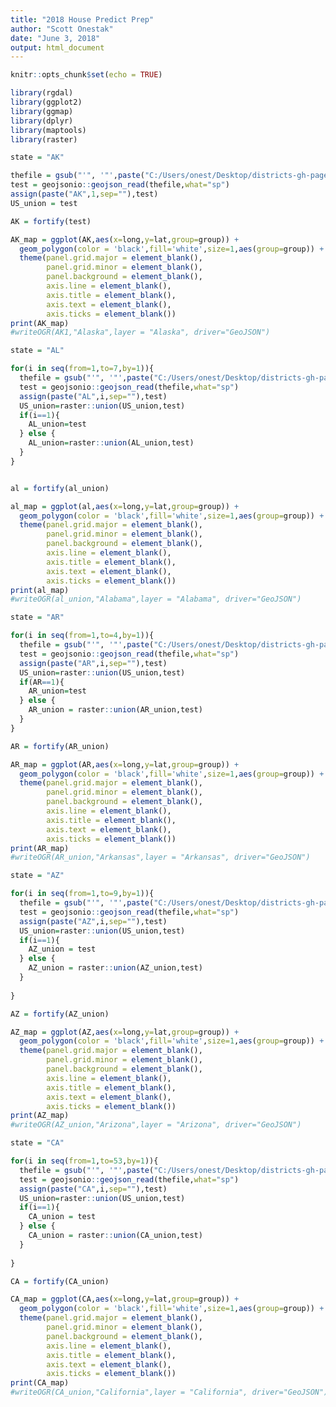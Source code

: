 ---
title: "2018 House Predict Prep"
author: "Scott Onestak"
date: "June 3, 2018"
output: html_document
---

```{r setup, include=FALSE}
knitr::opts_chunk$set(echo = TRUE)
```

```{r libraries}
library(rgdal)
library(ggplot2)
library(ggmap)
library(dplyr)
library(maptools)
library(raster)
```

```{r alaska}
state = "AK"

thefile = gsub("'", '"',paste("C:/Users/onest/Desktop/districts-gh-pages/districts-gh-pages/cds/2016/",state,"-0","/shape.geojson",sep=''))
test = geojsonio::geojson_read(thefile,what="sp")
assign(paste("AK",1,sep=""),test)
US_union = test

AK = fortify(test)

AK_map = ggplot(AK,aes(x=long,y=lat,group=group)) +
  geom_polygon(color = 'black',fill='white',size=1,aes(group=group)) +
  theme(panel.grid.major = element_blank(), 
        panel.grid.minor = element_blank(),
        panel.background = element_blank(), 
        axis.line = element_blank(),
        axis.title = element_blank(),
        axis.text = element_blank(),
        axis.ticks = element_blank())
print(AK_map)
#writeOGR(AK1,"Alaska",layer = "Alaska", driver="GeoJSON")
```


```{r alabama shapefile}
state = "AL"

for(i in seq(from=1,to=7,by=1)){
  thefile = gsub("'", '"',paste("C:/Users/onest/Desktop/districts-gh-pages/districts-gh-pages/cds/2016/",state,"-",i,"/shape.geojson",sep=''))
  test = geojsonio::geojson_read(thefile,what="sp")
  assign(paste("AL",i,sep=""),test)
  US_union=raster::union(US_union,test)
  if(i==1){
    AL_union=test
  } else {
    AL_union=raster::union(AL_union,test)
  }
}


al = fortify(al_union)

al_map = ggplot(al,aes(x=long,y=lat,group=group)) +
  geom_polygon(color = 'black',fill='white',size=1,aes(group=group)) +
  theme(panel.grid.major = element_blank(), 
        panel.grid.minor = element_blank(),
        panel.background = element_blank(), 
        axis.line = element_blank(),
        axis.title = element_blank(),
        axis.text = element_blank(),
        axis.ticks = element_blank())
print(al_map)
#writeOGR(al_union,"Alabama",layer = "Alabama", driver="GeoJSON")
```

```{r arkansas shapefile}
state = "AR"

for(i in seq(from=1,to=4,by=1)){
  thefile = gsub("'", '"',paste("C:/Users/onest/Desktop/districts-gh-pages/districts-gh-pages/cds/2016/",state,"-",i,"/shape.geojson",sep=''))
  test = geojsonio::geojson_read(thefile,what="sp")
  assign(paste("AR",i,sep=""),test)
  US_union=raster::union(US_union,test)
  if(AR==1){
    AR_union=test
  } else {
    AR_union = raster::union(AR_union,test)
  }
}

AR = fortify(AR_union)

AR_map = ggplot(AR,aes(x=long,y=lat,group=group)) +
  geom_polygon(color = 'black',fill='white',size=1,aes(group=group)) +
  theme(panel.grid.major = element_blank(), 
        panel.grid.minor = element_blank(),
        panel.background = element_blank(), 
        axis.line = element_blank(),
        axis.title = element_blank(),
        axis.text = element_blank(),
        axis.ticks = element_blank())
print(AR_map)
#writeOGR(AR_union,"Arkansas",layer = "Arkansas", driver="GeoJSON")
```

```{r arizona shapefile}
state = "AZ"

for(i in seq(from=1,to=9,by=1)){
  thefile = gsub("'", '"',paste("C:/Users/onest/Desktop/districts-gh-pages/districts-gh-pages/cds/2016/",state,"-",i,"/shape.geojson",sep=''))
  test = geojsonio::geojson_read(thefile,what="sp")
  assign(paste("AZ",i,sep=""),test)
  US_union=raster::union(US_union,test)
  if(i==1){
    AZ_union = test
  } else {
    AZ_union = raster::union(AZ_union,test)
  }
  
}

AZ = fortify(AZ_union)

AZ_map = ggplot(AZ,aes(x=long,y=lat,group=group)) +
  geom_polygon(color = 'black',fill='white',size=1,aes(group=group)) +
  theme(panel.grid.major = element_blank(), 
        panel.grid.minor = element_blank(),
        panel.background = element_blank(), 
        axis.line = element_blank(),
        axis.title = element_blank(),
        axis.text = element_blank(),
        axis.ticks = element_blank())
print(AZ_map)
#writeOGR(AZ_union,"Arizona",layer = "Arizona", driver="GeoJSON")
```

```{r ca shapefile}
state = "CA"

for(i in seq(from=1,to=53,by=1)){
  thefile = gsub("'", '"',paste("C:/Users/onest/Desktop/districts-gh-pages/districts-gh-pages/cds/2016/",state,"-",i,"/shape.geojson",sep=''))
  test = geojsonio::geojson_read(thefile,what="sp")
  assign(paste("CA",i,sep=""),test)
  US_union=raster::union(US_union,test)
  if(i==1){
    CA_union = test
  } else {
    CA_union = raster::union(CA_union,test)
  }
  
}

CA = fortify(CA_union)

CA_map = ggplot(CA,aes(x=long,y=lat,group=group)) +
  geom_polygon(color = 'black',fill='white',size=1,aes(group=group)) +
  theme(panel.grid.major = element_blank(), 
        panel.grid.minor = element_blank(),
        panel.background = element_blank(), 
        axis.line = element_blank(),
        axis.title = element_blank(),
        axis.text = element_blank(),
        axis.ticks = element_blank())
print(CA_map)
#writeOGR(CA_union,"California",layer = "California", driver="GeoJSON")
```
